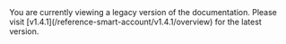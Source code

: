 
<Callout type='warning'>
  You are currently viewing a legacy version of the documentation. Please visit [v1.4.1](/reference-smart-account/v1.4.1/overview) for the latest version.
</Callout>